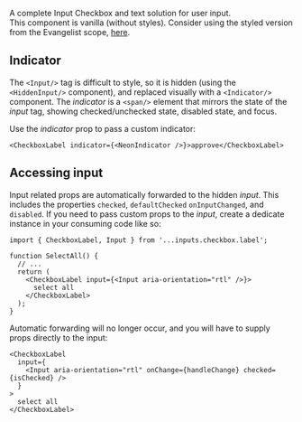 A complete Input Checkbox and text solution for user input.  
This component is vanilla (without styles). Consider using the styled version from the Evangelist scope, [here](http://bit.dev/teambit/evangelist/input/checkbox/label).

## Indicator

The `<Input/>` tag is difficult to style, so it is hidden (using the `<HiddenInput/>` component), and replaced visually with a `<Indicator/>` component.
The _indicator_ is a `<span/>` element that mirrors the state of the _input_ tag, showing checked/unchecked state, disabled state, and focus.

Use the _indicator_ prop to pass a custom indicator:

```tsx
<CheckboxLabel indicator={<NeonIndicator />}>approve</CheckboxLabel>
```

## Accessing input

Input related props are automatically forwarded to the hidden _input_.
This includes the properties `checked`, `defaultChecked` `onInputChanged`, and `disabled`.
If you need to pass custom props to the _input_, create a dedicate instance in your consuming code like so:

```tsx
import { CheckboxLabel, Input } from '...inputs.checkbox.label';

function SelectAll() {
  // ...
  return (
    <CheckboxLabel input={<Input aria-orientation="rtl" />}>
      select all
    </CheckboxLabel>
  );
}
```

Automatic forwarding will no longer occur, and you will have to supply props directly to the input:

```tsx
<CheckboxLabel
  input={
    <Input aria-orientation="rtl" onChange={handleChange} checked={isChecked} />
  }
>
  select all
</CheckboxLabel>
```
